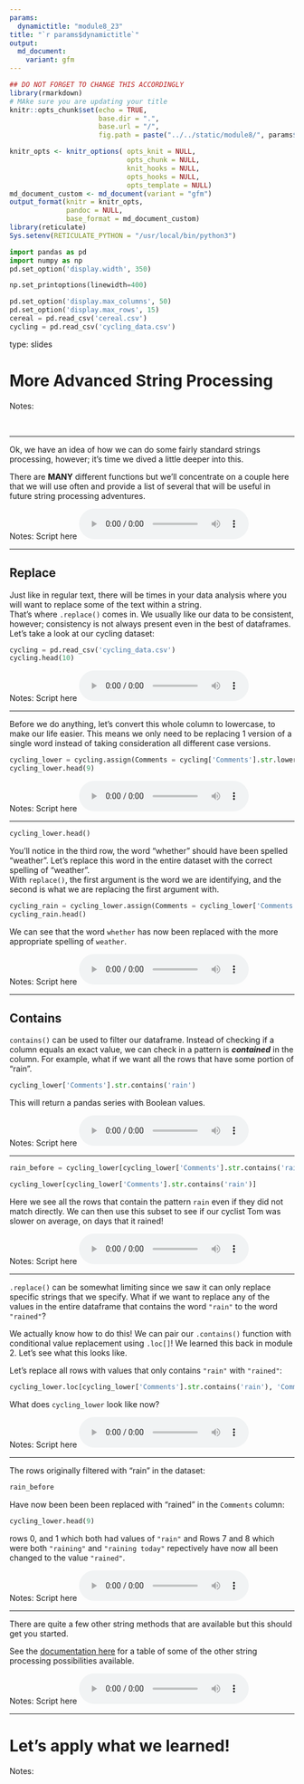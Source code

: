 ```yaml
---
params:
  dynamictitle: "module8_23"
title: "`r params$dynamictitle`"
output: 
  md_document:
    variant: gfm
---
```



```r
## DO NOT FORGET TO CHANGE THIS ACCORDINGLY 
library(rmarkdown)
# MAke sure you are updating your title 
knitr::opts_chunk$set(echo = TRUE,
                      base.dir = ".", 
                      base.url = "/",
                      fig.path = paste("../../static/module8/", params$dynamictitle,"/", sep = ""))

knitr_opts <- knitr_options( opts_knit = NULL,
                             opts_chunk = NULL,
                             knit_hooks = NULL,
                             opts_hooks = NULL,
                             opts_template = NULL)
md_document_custom <- md_document(variant = "gfm")
output_format(knitr = knitr_opts,
              pandoc = NULL,
              base_format = md_document_custom)
library(reticulate)
Sys.setenv(RETICULATE_PYTHON = "/usr/local/bin/python3")
```


```python
import pandas as pd
import numpy as np
pd.set_option('display.width', 350)

np.set_printoptions(linewidth=400)

pd.set_option('display.max_columns', 50)
pd.set_option('display.max_rows', 15)
cereal = pd.read_csv('cereal.csv')
cycling = pd.read_csv('cycling_data.csv')
```

type: slides

# More Advanced String Processing

Notes: 

<br>

---

Ok, we have an idea of how we can do some fairly standard strings processing, however; it's time we dived a little deeper into this. 

There are **MANY** different functions but we'll concentrate on a couple here that we will use often and provide a list of several that will be useful in future string processing adventures. 


Notes: Script here
<html>
<audio controls >
  <source src="/placeholder_audio.mp3" />
</audio></html>

---

## Replace

Just like in regular text, there will be times in your data analysis where you will want to replace some of the text within a string.  
That's where `.replace()` comes in. We usually like our data to be consistent, however; consistency is not always present even in the best of dataframes. 
Let's take a look at our cycling dataset: 

```python
cycling = pd.read_csv('cycling_data.csv')
cycling.head(10)
```


Notes: Script here
<html>
<audio controls >
  <source src="/placeholder_audio.mp3" />
</audio></html>

---

Before we do anything, let's convert this whole column to lowercase, to make our life easier. This means we only need to be replacing 1 version of a single word instead of taking consideration all different case versions. 

```python
cycling_lower = cycling.assign(Comments = cycling['Comments'].str.lower())
cycling_lower.head(9)
```


Notes: Script here
<html>
<audio controls >
  <source src="/placeholder_audio.mp3" />
</audio></html>

---

```python
cycling_lower.head()
```
You'll notice in the third row, the word "whether" should have been spelled "weather". Let's replace this word in the entire dataset with the correct spelling of "weather".     
With `replace()`, the first argument is the word we are identifying, and the second is what we are replacing the first argument with.

```python
cycling_rain = cycling_lower.assign(Comments = cycling_lower['Comments'].str.replace('whether', 'weather'))
cycling_rain.head()
```
We can see that the word `whether` has now been replaced with the more appropriate spelling of `weather`.

Notes: Script here
<html>
<audio controls >
  <source src="/placeholder_audio.mp3" />
</audio></html>

---

## Contains

`contains()` can be used to filter our dataframe.  Instead of checking if a column equals an exact value, we can check in a  pattern is ***contained*** in the column. For example, what if we want all the rows that have some portion of "rain".

```python
cycling_lower['Comments'].str.contains('rain')
```
This will return a pandas series with Boolean values. 

 
Notes: Script here
<html>
<audio controls >
  <source src="/placeholder_audio.mp3" />
</audio></html>

---

```python
rain_before = cycling_lower[cycling_lower['Comments'].str.contains('rain')]
```

```python
cycling_lower[cycling_lower['Comments'].str.contains('rain')]
```
Here we see all the rows that contain the pattern `rain` even if they did not match directly. We can then use this subset to see if our cyclist Tom was slower on average, on days that it rained!  

Notes: Script here
<html>
<audio controls >
  <source src="/placeholder_audio.mp3" />
</audio></html>

---

`.replace()` can be somewhat limiting since we saw it can only replace specific strings that we specify. What if we want to replace any of the values in the entire dataframe that contains the word `"rain"` to  the word `"rained"`?

We actually know how to do this! We can pair our `.contains()` function with conditional value replacement using `.loc[]`! We learned this back in module 2. Let's see what this looks like.  

Let's replace all rows with values that only contains `"rain"` with `"rained"`:

```python
cycling_lower.loc[cycling_lower['Comments'].str.contains('rain'), 'Comments'] = 'rained'
```

What does `cycling_lower` look like now? 

Notes: Script here
<html>
<audio controls >
  <source src="/placeholder_audio.mp3" />
</audio></html>

---

The rows originally filtered with "rain" in the dataset:
```python
rain_before
```

Have now been been been replaced with "rained" in the `Comments` column:

```python
cycling_lower.head(9)
```
rows 0, and 1 which both had values of `"rain"` and Rows 7 and 8 which were both `"raining"` and `"raining today"` repectively have now all been changed to the value `"rained"`.

Notes: Script here
<html>
<audio controls >
  <source src="/placeholder_audio.mp3" />
</audio></html>

---

There are quite a few other string methods that are available but this should get you started. 

See the <a href="https://pandas.pydata.org/pandas-docs/stable/user_guide/text.html#method-summary" target="_blank">documentation here</a> for a table of some of the other string processing possibilities available. 




Notes: Script here
<html>
<audio controls >
  <source src="/placeholder_audio.mp3" />
</audio></html>

---

# Let’s apply what we learned!

Notes: 

<br>
